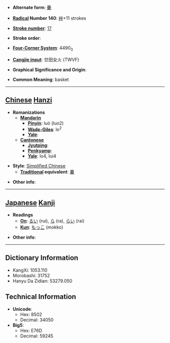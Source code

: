 * '''Alternate form''': [[虆]]

* '''[[Wiktionary:Chinese radical index| Radical]] Number 140''': [[Wiktionary:Chinese radical index 艸|艸]]+11 strokes

* '''[[Wiktionary:Chinese total strokes index|Stroke number]]''': [[Wiktionary:Chinese total strokes index 17|17]]

* '''Stroke order''': 

* '''[[Wiktionary:Chinese four corner index|Four-Corner System]]''': 4490<sub>3</sub>

* '''[[Wiktionary:Chinese Cangjie index|Cangjie input]]''': 廿田女火 (TWVF)

* '''Graphical Significance and Origin''': 

* '''Common Meaning''': basket

----

== [[Chinese]] [[Hanzi]] ==

* '''Romanizations'''
** '''[[Mandarin]]'''
*** '''[[Pinyin]]''': luó (luo2)
*** '''[[Wade-Giles]]''': lo<sup>2</sup>
*** '''[[Yale]]''': 
** '''[[Cantonese]]'''
*** '''[[Jyutping]]''':
*** '''[[Penkyamp]]''': 
*** '''[[Yale]]''': lo4, lui4

* '''Style''': [[Simplified Chinese]] 
** '''[[Traditional Chinese|Traditional]] equivalent''': [[虆]]

* '''Other info''': 

----

== [[Japanese]] [[Kanji]] ==

* '''Readings'''
** '''[[On]]''': [[るい]] (rui), [[ら]] (ra), [[らい]] (rai)
** '''[[Kun]]''': [[もっこ]] (mokko)

* '''Other info''':  

----

== Dictionary Information ==

* KangXi: 1053.110
* Morobashi: 31752
* Hanyu Da Zidian: 53279.050

== Technical Information ==

* '''Unicode''':
** Hex: 8502
** Decimal: 34050
* '''Big5''':
** Hex: E76D
** Decimal: 59245